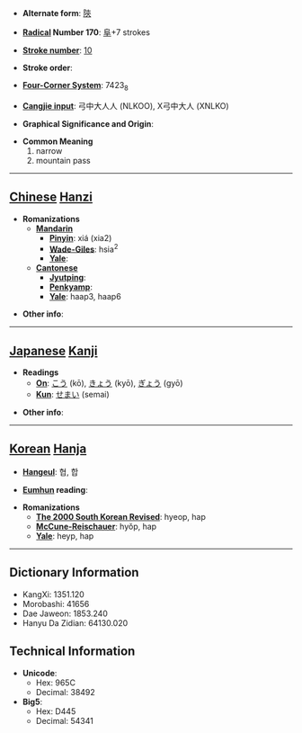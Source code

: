 * '''Alternate form''': [[陝]]

* '''[[Wiktionary:Chinese radical index| Radical]] Number 170''': [[Wiktionary:Chinese radical index 阜|阜]]+7 strokes

* '''[[Wiktionary:Chinese total strokes index|Stroke number]]''': [[Wiktionary:Chinese total strokes index 10|10]]

* '''Stroke order''': 

* '''[[Wiktionary:Chinese four corner index|Four-Corner System]]''': 7423<sub>8</sub>

* '''[[Wiktionary:Chinese Cangjie index|Cangjie input]]''': 弓中大人人 (NLKOO), X弓中大人 (XNLKO)

* '''Graphical Significance and Origin''': 

* '''Common Meaning'''
*#narrow
*# mountain pass


----

== [[Chinese]] [[Hanzi]] ==

* '''Romanizations'''
** '''[[Mandarin]]'''
*** '''[[Pinyin]]''': xiá (xia2)
*** '''[[Wade-Giles]]''': hsia<sup>2</sup>
*** '''[[Yale]]''': 
** '''[[Cantonese]]'''
*** '''[[Jyutping]]''':
*** '''[[Penkyamp]]''': 
*** '''[[Yale]]''': haap3, haap6

* '''Other info''': 

----

== [[Japanese]] [[Kanji]] ==

* '''Readings'''
** '''[[On]]''': [[こう]] (kō), [[きょう]] (kyō), [[ぎょう]] (gyō)
** '''[[Kun]]''': [[せまい]] (semai)

* '''Other info''':  

----

== [[Korean]] [[Hanja]] ==

* '''[[Hangeul]]''': 협, 합

* '''[[Eumhun]] reading''': 

* '''Romanizations'''
** '''[[The 2000 South Korean Revised Romanization|The 2000 South Korean Revised]]''': hyeop, hap
** '''[[McCune-Reischauer]]''': hyŏp, hap
** '''[[Yale]]''': heyp, hap

----

== Dictionary Information ==

* KangXi: 1351.120
* Morobashi: 41656
* Dae Jaweon: 1853.240
* Hanyu Da Zidian: 64130.020

== Technical Information ==

* '''Unicode''':
** Hex: 965C
** Decimal: 38492
* '''Big5''':
** Hex: D445
** Decimal: 54341